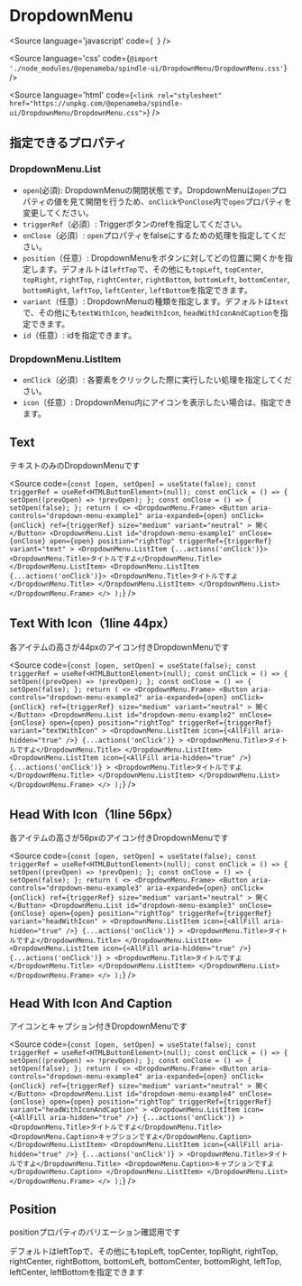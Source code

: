 
<Meta of={DropdownMenuStories} />

# DropdownMenu

<Source
  language='javascript'
  code={`
  `}
/>

<Source
  language='css'
  code={`@import './node_modules/@openameba/spindle-ui/DropdownMenu/DropdownMenu.css'`}
/>

<Source
  language='html'
  code={`<link rel="stylesheet" href="https://unpkg.com/@openameba/spindle-ui/DropdownMenu/DropdownMenu.css">`}
/>

## 指定できるプロパティ
### DropdownMenu.List
- `open`(必須): DropdownMenuの開閉状態です。DropdownMenuは`open`プロパティの値を見て開閉を行うため、`onClick`や`onClose`内で`open`プロパティを変更してください。
- `triggerRef`（必須）: Triggerボタンのrefを指定してください。
- `onClose`（必須）: `open`プロパティをfalseにするための処理を指定してください。
- `position`（任意）: DropdownMenuをボタンに対してどの位置に開くかを指定します。デフォルトは`leftTop`で、その他にも`topLeft`, `topCenter`, `topRight`, `rightTop`, `rightCenter`, `rightBottom`, `bottomLeft`, `bottomCenter`, `bottomRight`, `leftTop`, `leftCenter`, `leftBottom`を指定できます。
- `variant`（任意）: DropdownMenuの種類を指定します。デフォルトは`text`で、その他にも`textWithIcon`, `headWithIcon`, `headWithIconAndCaption`を指定できます。
- `id`（任意）: idを指定できます。

### DropdownMenu.ListItem
- `onClick`（必須）: 各要素をクリックした際に実行したい処理を指定してください。
- `icon`（任意）: DropdownMenu内にアイコンを表示したい場合は、指定できます。

## Text
テキストのみのDropdownMenuです

<Story of={DropdownMenuStories.Text} />

<Source
  code={`
const [open, setOpen] = useState(false);
const triggerRef = useRef<HTMLButtonElement>(null);
const onClick = () => {
  setOpen((prevOpen) => !prevOpen);
};
const onClose = () => {
  setOpen(false);
};
return (
  <>
    <DropdownMenu.Frame>
      <Button
        aria-controls="dropdown-menu-example1"
        aria-expanded={open}
        onClick={onClick}
        ref={triggerRef}
        size="medium"
        variant="neutral"
      >
        開く
      </Button>
      <DropdownMenu.List
        id="dropdown-menu-example1"
        onClose={onClose}
        open={open}
        position="rightTop"
        triggerRef={triggerRef}
        variant="text"
      >
        <DropdownMenu.ListItem {...actions('onClick')}>
          <DropdownMenu.Title>タイトルですよ</DropdownMenu.Title>
        </DropdownMenu.ListItem>
        <DropdownMenu.ListItem {...actions('onClick')}>
          <DropdownMenu.Title>タイトルですよ</DropdownMenu.Title>
        </DropdownMenu.ListItem>
      </DropdownMenu.List>
    </DropdownMenu.Frame>
  </>
);
  `}
/>

## Text With Icon（1line 44px）
各アイテムの高さが44pxのアイコン付きDropdownMenuです

<Story of={DropdownMenuStories.TextWithIcon} />

<Source
  code={`
const [open, setOpen] = useState(false);
const triggerRef = useRef<HTMLButtonElement>(null);
const onClick = () => {
  setOpen((prevOpen) => !prevOpen);
};
const onClose = () => {
  setOpen(false);
};
return (
  <>
    <DropdownMenu.Frame>
      <Button
        aria-controls="dropdown-menu-example2"
        aria-expanded={open}
        onClick={onClick}
        ref={triggerRef}
        size="medium"
        variant="neutral"
      >
        開く
      </Button>
      <DropdownMenu.List
        id="dropdown-menu-example2"
        onClose={onClose}
        open={open}
        position="rightTop"
        triggerRef={triggerRef}
        variant="textWithIcon"
      >
        <DropdownMenu.ListItem
          icon={<AllFill aria-hidden="true" />}
          {...actions('onClick')}
        >
          <DropdownMenu.Title>タイトルですよ</DropdownMenu.Title>
        </DropdownMenu.ListItem>
        <DropdownMenu.ListItem
          icon={<AllFill aria-hidden="true" />}
          {...actions('onClick')}
        >
          <DropdownMenu.Title>タイトルですよ</DropdownMenu.Title>
        </DropdownMenu.ListItem>
      </DropdownMenu.List>
    </DropdownMenu.Frame>
  </>
);
  `}
/>

## Head With Icon（1line 56px）
各アイテムの高さが56pxのアイコン付きDropdownMenuです

<Story of={DropdownMenuStories.HeadWithIcon} />

<Source
  code={`
const [open, setOpen] = useState(false);
const triggerRef = useRef<HTMLButtonElement>(null);
const onClick = () => {
  setOpen((prevOpen) => !prevOpen);
};
const onClose = () => {
  setOpen(false);
};
return (
  <>
    <DropdownMenu.Frame>
      <Button
        aria-controls="dropdown-menu-example3"
        aria-expanded={open}
        onClick={onClick}
        ref={triggerRef}
        size="medium"
        variant="neutral"
      >
        開く
      </Button>
      <DropdownMenu.List
        id="dropdown-menu-example3"
        onClose={onClose}
        open={open}
        position="rightTop"
        triggerRef={triggerRef}
        variant="headWithIcon"
      >
        <DropdownMenu.ListItem
          icon={<AllFill aria-hidden="true" />}
          {...actions('onClick')}
        >
          <DropdownMenu.Title>タイトルですよ</DropdownMenu.Title>
        </DropdownMenu.ListItem>
        <DropdownMenu.ListItem
          icon={<AllFill aria-hidden="true" />}
          {...actions('onClick')}
        >
          <DropdownMenu.Title>タイトルですよ</DropdownMenu.Title>
        </DropdownMenu.ListItem>
      </DropdownMenu.List>
    </DropdownMenu.Frame>
  </>
);
  `}
/>

## Head With Icon And Caption
アイコンとキャプション付きDropdownMenuです

<Story of={DropdownMenuStories.HeadWithIconAndCaption} />

<Source
  code={`
const [open, setOpen] = useState(false);
const triggerRef = useRef<HTMLButtonElement>(null);
const onClick = () => {
  setOpen((prevOpen) => !prevOpen);
};
const onClose = () => {
  setOpen(false);
};
return (
  <>
    <DropdownMenu.Frame>
      <Button
        aria-controls="dropdown-menu-example4"
        aria-expanded={open}
        onClick={onClick}
        ref={triggerRef}
        size="medium"
        variant="neutral"
      >
        開く
      </Button>
      <DropdownMenu.List
        id="dropdown-menu-example4"
        onClose={onClose}
        open={open}
        position="rightTop"
        triggerRef={triggerRef}
        variant="headWithIconAndCaption"
      >
        <DropdownMenu.ListItem
          icon={<AllFill aria-hidden="true" />}
          {...actions('onClick')}
        >
          <DropdownMenu.Title>タイトルですよ</DropdownMenu.Title>
          <DropdownMenu.Caption>キャプションですよ</DropdownMenu.Caption>
        </DropdownMenu.ListItem>
        <DropdownMenu.ListItem
          icon={<AllFill aria-hidden="true" />}
          {...actions('onClick')}
        >
          <DropdownMenu.Title>タイトルですよ</DropdownMenu.Title>
          <DropdownMenu.Caption>キャプションですよ</DropdownMenu.Caption>
        </DropdownMenu.ListItem>
      </DropdownMenu.List>
    </DropdownMenu.Frame>
  </>
);
  `}
/>

## Position
positionプロパティのバリエーション確認用です

デフォルトはleftTopで、その他にもtopLeft, topCenter, topRight, rightTop, rightCenter, rightBottom, bottomLeft, bottomCenter, bottomRight, leftTop, leftCenter, leftBottomを指定できます

<Story of={DropdownMenuStories.Position} />

